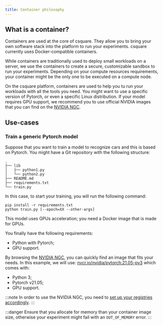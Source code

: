 ```yaml
---
title: Container philosophy
---
```


## What is a container?

Containers are used at the core of csquare. They allow you to bring your own software stack into the platform to run your experiments.
csquare currently uses Docker-compatible containers.

While containers are traditionally used to deploy small workloads on a server, we use the containers to create a secure, customizable sandbox to run your experiments.
Depending on your compute resources requirements, your container might be the only one to be executed on a compute node.

On the csquare platform, containers are used to help you tu run your workloads with all the tools you need. You might want to use a specific version of Pytorch, or even a specific Linux distribution.
If your model requires GPU support, we recommend you to use official NVIDIA images that you can find on the [NVIDIA NGC](https://ngc.nvidia.com/catalog/containers).

## Use-cases

### Train a generic Pytorch model

Suppose that you want to train a model to recognize cars and this is based on Pytorch.
You might have a Git repository with the following structure:

```
.
├── lib
│   ├── python1.py
│   └── python2.py
├── README.md
├── requirements.txt
└── train.py
```

In this case, to start your training, you will run the following command:

```shell title="Training startup command"
pip install -r requirements.txt
python train.py [--epoch=XX --other-args]
```

This model uses GPUs acceleration; you need a Docker image that is made for GPUs.

You finally have the following requirements:

- Python with Pytorch;
- GPU support.

By browsing the [NVIDIA NGC](https://ngc.nvidia.com/catalog/containers?query=pytorch), you can quickly find an image that fits your needs.
In this example, we will use: [nvcr.io/nvidia/pytorch:21.05-py3](https://ngc.nvidia.com/catalog/containers/nvidia:pytorch) which comes with:

- Python 3;
- Pytorch v21.05;
- GPU support.

:::note
In order to use the NVIDIA NGC, you need to [set up your registries accordingly](/docs/containers/registries#nvidia-ngc).
:::

:::danger
Ensure that you allocate for memory than your container image size, otherwise your experiment might fail with an `OUT_OF_MEMORY` error.
:::
